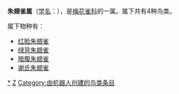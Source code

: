 {{Automatic Taxobox
| taxon = Cryptospiza
| authority = Salvadori, 1884
| image = Abyssinian Crimsonwing (Cryptospiza salvadorii) (male).jpg
| image_caption = ''Cryptospiza salvadorii''
| subdivision_ranks = [[物种|种]]
| subdivision = 见正文
}}

'''朱翅雀属'''（[[学名|学名]]：{{lang|la|''Cryptospiza''}}），是[[梅花雀科|梅花雀科]]的一属。属下共有4种鸟类。

属下物种有：
* [[红脸朱翅雀|红脸朱翅雀]] {{lang|la|''Cryptospiza reichenovii''}}
* [[绿背朱翅雀|绿背朱翅雀]] {{lang|la|''Cryptospiza salvadorii''}}
* [[暗腹朱翅雀|暗腹朱翅雀]] {{lang|la|''Cryptospiza jacksoni''}}
* [[谢氏朱翅雀|谢氏朱翅雀]] {{lang|la|''Cryptospiza shelleyi''}}
{{Taxonbar}}
[[Category:朱翅雀属|*]]
[[Category:梅花雀科|Z]]
[[Category:由机器人创建的鸟类条目|Category:由机器人创建的鸟类条目]]